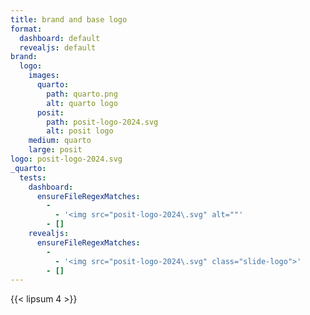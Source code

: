 ```yaml
---
title: brand and base logo
format:
  dashboard: default
  revealjs: default
brand:
  logo:
    images:
      quarto:
        path: quarto.png
        alt: quarto logo
      posit:
        path: posit-logo-2024.svg
        alt: posit logo
    medium: quarto
    large: posit
logo: posit-logo-2024.svg
_quarto:
  tests:
    dashboard:
      ensureFileRegexMatches:
        -
          - '<img src="posit-logo-2024\.svg" alt=""'
        - []
    revealjs:
      ensureFileRegexMatches:
        -
          - '<img src="posit-logo-2024\.svg" class="slide-logo">'
        - []
---
```


{{< lipsum 4 >}}